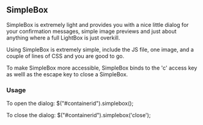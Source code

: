 == SimpleBox ==

SimpleBox is extremely light and provides you with a nice little dialog for your confirmation messages, simple image previews and just about anything where a full LightBox is just overkill.

Using SimpleBox is extremely simple, include the JS file, one image, and a couple of lines of CSS and you are good to go.

To make SimpleBox more accessible, SimpleBox binds to the 'c' access key as welll as the escape key to close a SimpleBox.

=== Usage ===

To open the dialog: $("#containerid").simplebox();

To close the dialog: $("#containerid").simplebox('close');
